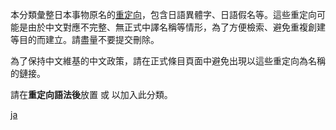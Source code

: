 {{Redirect category|from=日本事物原名|template=非中文重定向|parameters=ja}}

本分類彙整日本事物原名的[[Wikipedia:重定向|重定向]]，包含日語異體字、日語假名等。這些重定向可能是由於中文對應不完整、無正式中譯名稱等情形，為了方便檢索、避免重複創建等目的而建立。請盡量不要提交刪除。

為了保持中文維基的中文政策，請在正式條目頁面中避免出現以這些重定向為名稱的鏈接。

請在'''重定向語法後'''放置 {{tl|非中文重定向|ja}} 或 {{tl|日語重定向}} 以加入此分類。

{{CategoryTOC}}
{{CategoryKTOC}}

[[Category:非中文重定向|ja]]